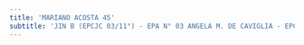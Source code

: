 ```yaml
---
title: 'MARIANO ACOSTA 45'
subtitle: 'JIN B (EPCJC 03/11°) - EPA N° 03 ANGELA M. DE CAVIGLIA - EPC N° 03 ANGELA M. DE CAVIGLIA'
---
```


#
